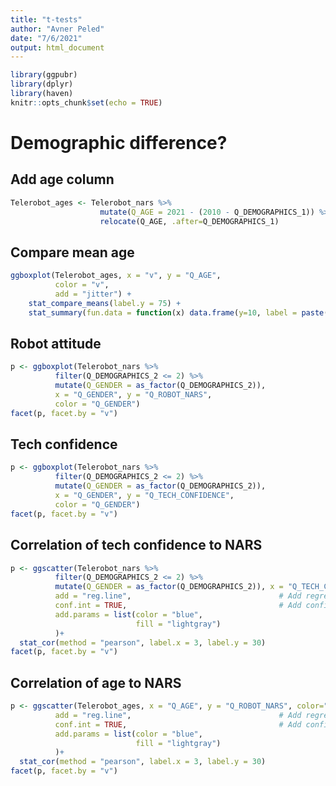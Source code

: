 ```yaml
---
title: "t-tests"
author: "Avner Peled"
date: "7/6/2021"
output: html_document
---
```


```r
library(ggpubr)
library(dplyr)
library(haven)
knitr::opts_chunk$set(echo = TRUE)
```


# Demographic difference?

## Add age column
```r
Telerobot_ages <- Telerobot_nars %>%
                    mutate(Q_AGE = 2021 - (2010 - Q_DEMOGRAPHICS_1)) %>%
                    relocate(Q_AGE, .after=Q_DEMOGRAPHICS_1)

```

## Compare mean age

```r
ggboxplot(Telerobot_ages, x = "v", y = "Q_AGE",
          color = "v",
          add = "jitter") +
    stat_compare_means(label.y = 75) +
    stat_summary(fun.data = function(x) data.frame(y=10, label = paste("Mean=",mean(x))), geom="text")
````

## Robot attitude

```r
p <- ggboxplot(Telerobot_nars %>%
          filter(Q_DEMOGRAPHICS_2 <= 2) %>% 
          mutate(Q_GENDER = as_factor(Q_DEMOGRAPHICS_2)),
          x = "Q_GENDER", y = "Q_ROBOT_NARS",
          color = "Q_GENDER")
facet(p, facet.by = "v")
````
## Tech confidence
```r
p <- ggboxplot(Telerobot_nars %>%
          filter(Q_DEMOGRAPHICS_2 <= 2) %>% 
          mutate(Q_GENDER = as_factor(Q_DEMOGRAPHICS_2)),
          x = "Q_GENDER", y = "Q_TECH_CONFIDENCE",
          color = "Q_GENDER")
facet(p, facet.by = "v")
````
## Correlation of tech confidence to NARS
```r
p <- ggscatter(Telerobot_nars %>%
          filter(Q_DEMOGRAPHICS_2 <= 2) %>% 
          mutate(Q_GENDER = as_factor(Q_DEMOGRAPHICS_2)), x = "Q_TECH_CONFIDENCE", y = "Q_ROBOT_NARS", color="v",
          add = "reg.line",                                 # Add regression line
          conf.int = TRUE,                                  # Add confidence interval
          add.params = list(color = "blue",
                            fill = "lightgray")
          )+
  stat_cor(method = "pearson", label.x = 3, label.y = 30)
facet(p, facet.by = "v")
````
## Correlation of age to NARS
```r
p <- ggscatter(Telerobot_ages, x = "Q_AGE", y = "Q_ROBOT_NARS", color="v",
          add = "reg.line",                                 # Add regression line
          conf.int = TRUE,                                  # Add confidence interval
          add.params = list(color = "blue",
                            fill = "lightgray")
          )+
  stat_cor(method = "pearson", label.x = 3, label.y = 30)
facet(p, facet.by = "v")
````
